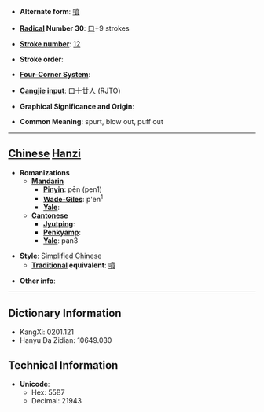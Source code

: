 * '''Alternate form''': [[噴]]

* '''[[Wiktionary:Chinese radical index| Radical]] Number 30''': [[Wiktionary:Chinese radical index 口|口]]+9 strokes

* '''[[Wiktionary:Chinese total strokes index|Stroke number]]''': [[Wiktionary:Chinese total strokes index 12|12]]

* '''Stroke order''': 

* '''[[Wiktionary:Chinese four corner index|Four-Corner System]]''': 

* '''[[Wiktionary:Chinese Cangjie index|Cangjie input]]''': 口十廿人 (RJTO)

* '''Graphical Significance and Origin''': 

* '''Common Meaning''': spurt, blow out, puff out

----

== [[Chinese]] [[Hanzi]] ==

* '''Romanizations'''
** '''[[Mandarin]]'''
*** '''[[Pinyin]]''': pēn (pen1)
*** '''[[Wade-Giles]]''': p'en<sup>1</sup>
*** '''[[Yale]]''': 
** '''[[Cantonese]]'''
*** '''[[Jyutping]]''':
*** '''[[Penkyamp]]''': 
*** '''[[Yale]]''': pan3

* '''Style''': [[Simplified Chinese]] 
** '''[[Traditional Chinese|Traditional]] equivalent''': [[噴]]

* '''Other info''': 

----

== Dictionary Information ==

* KangXi: 0201.121
* Hanyu Da Zidian: 10649.030

== Technical Information ==

* '''Unicode''':
** Hex: 55B7
** Decimal: 21943